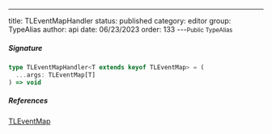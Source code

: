---
title: TLEventMapHandler
status: published
category: editor
group: TypeAlias
author: api
date: 06/23/2023
order: 133
---<Small>Public TypeAlias</Small>




##### Signature


```ts
type TLEventMapHandler<T extends keyof TLEventMap> = (
  ...args: TLEventMap[T]
) => void
```

##### References

[TLEventMap](/gen/editor/TLEventMap-interface)

